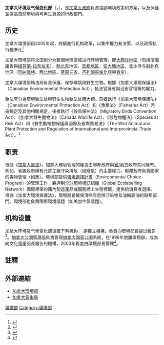 {{Infobox Govt Agency
  | agency_name     = 加拿大环境及气候变化部
  | nativename = {{lang|en|Environment and Climate Change Canada}}{{en}}<br>{{lang|fr|Environnement et Changement climatique Canada}}{{fr}}
  | jurisdiction    = {{CAN}}
  | logo         = FIP Environment Canada.PNG
  | logo_width   = 
  | logo_caption = 加拿大环境及气候变化部标识
  | formed          = 1971年
  | preceding1      = 
  | employees       = 
  | budget          = {{wikidata|property|P2769}}
  | chief1_title    = 部长 
  | chief1          = {{tsl|en|Catherine McKenna|凯瑟琳·麦肯纳}}
  | chief2_title    = 副部长
  | chief2          = 
  | picture         = 
  | picture_width   = 250px
  | picture_caption = 
  | headquarters    = 加拿大[[魁北克|魁北克]][[加蒂諾|加蒂諾]][[修地埃台|修地埃台]]
  | website         = {{Official}}
}}
'''加拿大环境及气候变化部'''（{{lang-en|Environment and Climate Change Canada}}，{{lang-fr|Environnement et Changement climatique Canada}}），是[[加拿大政府|加拿大政府]]負責協調環境政策和方案，以及保護並提高自然環境與可再生資源的行政部門。

== 历史 ==
加拿大環境部自2005年起，持續進行机构改革，以集中權力和決策，以及政策執行標準化<ref>{{Cite web |url=http://www.ec.gc.ca/default.asp?lang=En&n=B6832638-1 |title=''P. Kent'' |accessdate=2009-09-10 |archive-date=2013-08-23 |archive-url=https://web.archive.org/web/20130823015729/http://www.ec.gc.ca/default.asp?lang=En&n=B6832638-1 |dead-url=no }}</ref>

加拿大環境部将全国划分为數個地理區域进行环境管理，即[[加拿大大西洋省份|大西洋地區]]（包括濱海諸省與[[紐芬蘭-拉布拉多|紐芬蘭-拉布拉多]]）、[[魁北克|魁北克]]地区、[[渥太華|首都地区]]、[[安大略省|安大略地区]]、北冰洋与魁北克地区（[[努納武特|努納武特]]、[[西北地区_(加拿大)|西北地區]]、[[草原三省|草原三省]]、[[不列顛哥倫比亞|不列顛哥倫比亞]]與[[育空|育空]]）。

加拿大環境部執法局負責保護、保存環境與野生生物。根據《加拿大環境保護法》（Canadian Environmental Protection Act），執法官擁有與治安官相等的權力。

執法官分為環境執法处與野生生物執法处兩大類。前者執行《加拿大環境保護法》（Canadian Environmental Protection Act）和《漁業法》（Fisheries Act）污染規定及其他相關規定。後者執行《候鳥保护法》（Migratory Birds Convention Act）、《加拿大野生動物法》（Canada Wildlife Act）、《瀕危物種法》（Species at Risk Act）和《野生動植物保護與國際及省際貿易法》（The Wild Animal and Plant Protection and Regulation of International and Interprovincial Trade Act）。<ref>{{Cite web |url=http://www.ec.gc.ca/alef-ewe/default.asp?lang=en&n=2140D763-1 |title=Environment Canada - Acts, Regulations and Agreements - Enforcement - Acts and Regulations |accessdate=2009-09-10 |archive-date=2011-06-11 |archive-url=https://web.archive.org/web/20110611163252/http://www.ec.gc.ca/alef-ewe/default.asp?lang=en&n=2140D763-1 |dead-url=no }}</ref>

== 职责 ==
根據《[[加拿大憲法|加拿大憲法]]》，加拿大環境管理的權責由聯邦政府與[[加拿大行政區劃|省/地方]]政府共同擁有。例如，省級政府擁有允許工廠汙染排放（如廢氣）的主要權力。聯邦政府負責國家的毒物管理（如[[苯|苯]]）。環境部提供[[環境選擇計畫|環境選擇計畫]]（Environmental Choice Program）的管理工作：將達到[[全球環境標誌組織|全球環境標誌組織]]（Global Ecolabelling Network）國際標準的國內製造產品或服務標上生態標籤，提供給消費者選擇。根據《加拿大環境保護法》，環境部是確保清除有危險汙染物及油輪漏油的聯邦部門。環境部也負責國際環境議題（如美加空氣議題）。
{{columns-list|2|
* 保護和提高自然環境品質，包括水、空氣與土壤品質
* 可再生資源，包括候鳥和其他非本地動植物
* 水資源
* 氣象
* 執行由[[國際聯合委員會|國際聯合委員會]]（International Joint Commission）制定的規定
* 協調加拿大政府關於保護並提高自然環境的政策與方案
}}

==机构设置==
加拿大环境及气候变化部设置下列机构：
{{columns-list|2|
* 执法局
** 环境执法处
** 野生动物执法处
* 环境保护局
** {{tsl|en|Canadian Wildlife Service|加拿大野生动物局}}{{Sfn|Canadian Wildlife Service|2002–2010}}
** 化学处
** 能源与交通处
** 环保作业处
** 立法和监管事务处
** 核心战略处
* {{tsl|en|Meteorological Service of Canada|加拿大气象局}}<ref>[http://www.msc-smc.ec.gc.ca/contents_e.html ''Msc''] {{Wayback|url=http://www.msc-smc.ec.gc.ca/contents_e.html |date=20090507003517 }}. Msc-smc.ec.gc.ca (April 30, 2012).</ref>
** 天气和环境监测处<ref>{{Cite web |url=http://www.msc-smc.ec.gc.ca/msc/amwsd_e.html |title=''Monitoring'' |accessdate=2009-09-10 |archive-date=2006-05-01 |archive-url=https://web.archive.org/web/20060501065436/http://www.msc-smc.ec.gc.ca/msc/amwsd_e.html |dead-url=no }}</ref>
*** 气候监测科
*** {{tsl|en|Water Survey of Canada|加拿大水资源调查局}}
** 天气和环境业务（区域天气业务）处
** 天气和环境预报与服务处<ref>[http://www.msc-smc.ec.gc.ca/msc/aepd_e.html ''Predition''] {{Wayback|url=http://www.msc-smc.ec.gc.ca/msc/aepd_e.html |date=20060501065427 }}. Msc-smc.ec.gc.ca.</ref>
*** 国防气象局<ref>{{Cite web |url=http://www.msc-smc.ec.gc.ca/scpd/index_e.cfm |title=''Aviation & Ice Services'' |accessdate=2009-09-10 |archive-date=2006-05-01 |archive-url=https://web.archive.org/web/20060501065414/http://www.msc-smc.ec.gc.ca/scpd/index_e.cfm |dead-url=no }}</ref>
*** {{tsl|en|Canadian Ice Service|加拿大极冰局|海事和海冰局（加拿大极冰局）}}
*** 全国天气预报中心
*** {{tsl|en|Weatheradio Canada|加拿大气象广播}}
** {{tsl|en|Canadian Hurricane Centre|加拿大飓风中心}}<ref>[http://www.ec.gc.ca/ouragans-hurricanes/default.asp?lang=En&n=DA74FE64-1 Environment Canada – Weather and Meteorology – Home] {{Wayback|url=http://www.ec.gc.ca/ouragans-hurricanes/default.asp?lang=En&n=DA74FE64-1 |date=20170908182124 }}. Ec.gc.ca (March 1, 2012).</ref>
* 科学技术局
**  大气与气候科学处<ref>{{Cite web |url=http://www.msc-smc.ec.gc.ca/msc/contents_e.html |title=''Climate Science'' |accessdate=2009-09-10 |archive-date=2009-01-16 |archive-url=https://web.archive.org/web/20090116052620/http://www.msc-smc.ec.gc.ca/msc/contents_e.html |dead-url=no }}</ref>
** 水文科学技术局
*** 国家水资源研究所
** {{tsl|en|National Pollutant Release Inventory|全国污染物排放清册}}<ref>[https://wayback.archive-it.org/all/20110611165040/http://www.ec.gc.ca/npri ''Npri'']. Ec.gc.ca (February 22, 2012).</ref>
** 野生动物与景观科学处<ref>[http://www.ec.gc.ca/faunescience-wildlifescience/ Environment Canada – Science and Technology – Wildlife Research & Landscape Science | Environment Canada] {{Wayback|url=http://www.ec.gc.ca/faunescience-wildlifescience/ |date=20170809081620 }}. Ec.gc.ca (March 22, 2012).</ref>
**空气质量流动源排放测量与研究处<ref>{{Cite web |url=http://www.ec.gc.ca/air-sc-r/default.asp?lang=En&n=94E70DCA-1 |title=Environment Canada – Air – Air Science and Research Mobile Source Emissions Measurement and Research<!-- Bot generated title --> |accessdate=2019-10-05 |archive-date=2017-08-25 |archive-url=https://web.archive.org/web/20170825210518/http://www.ec.gc.ca/air-sc-r/default.asp?lang=En&n=94E70DCA-1 |dead-url=no }}</ref>
}}
{{tsl|en|Canadian Environmental Assessment Agency|加拿大環境評估局}}是獨立機構，負責向環境部長提出報告<ref>{{Cite web |url=http://www.ceaa-acee.gc.ca/default.asp?lang=En&n=D75FB358-1 |title=(''CEAA'') |accessdate=2009-09-10 |archive-date=2009-06-22 |archive-url=https://web.archive.org/web/20090622201019/http://www.ceaa-acee.gc.ca/default.asp?lang=En&n=D75FB358-1 |dead-url=no }}</ref>。[[加拿大公園管理局|加拿大公園管理局]]負責管理[[加拿大國家公園|加拿大國家公園]]系統，在1998年脫離環境部，成為向文化遺產部長報告的機構，2003年再度由環境部長管理<ref>{{Cite web |url=http://www.pc.gc.ca/index_e.asp |title=''Parks Canada'' |accessdate=2009-09-10 |archive-date=2009-04-07 |archive-url=https://web.archive.org/web/20090407005942/http://www.pc.gc.ca/index_e.asp |dead-url=no }}</ref>。

== 註釋 ==
{{reflist|4}}

== 外部連結 ==
*[http://www.ec.gc.ca 加拿大環境部]{{Wayback|url=http://www.ec.gc.ca/ |date=20080922001257 }}
*[http://www.weatheroffice.gc.ca 加拿大氣象局]{{Wayback|url=http://www.weatheroffice.gc.ca/ |date=20191223083846 }} 

{{Government Departments of Canada}}

[[Category:加拿大聯邦部門|環境部]]
[[Category:環境部|Category:環境部]]
